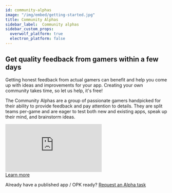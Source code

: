 ```yaml
---
id: community-alphas
image: "/img/embed/getting-started.jpg"
title: Community Alphas
sidebar_label:  Community alphas
sidebar_custom_props:
  overwolf_platform: true
  electron_platform: false
---
```

  
  ## Get quality feedback from gamers within a few days

Getting honest feedback from actual gamers can benefit and help you come up with ideas and improvements for your app. Creating your own community takes time, so let us help, it's free!

The Community Alphas are a group of passionate gamers handpicked for their ability to provide feedback and pay attention to details. They are split teams per-game and are eager to test both new and existing apps, speak up their mind, and brainstorm ideas.
<div className="video-container">
  <iframe className="video-frame" src="https://www.youtube.com/embed/NYutk56WV1A" frameBorder="0" allow="accelerometer; autoplay; encrypted-media; gyroscope; picture-in-picture" allowFullScreen></iframe>
  <div className="start-build-container-btn">
    <a href="https://alphas-devs.overwolf.com" className="btn-pink">Learn more</a>
  </div>
  <div className="center-text">
  <p>Already have a published app / OPK ready? <a href="https://alphas-devs.overwolf.com/#contact-us" title="Request an Alpha task" target="_blank">Request an Alpha task</a></p>   
  </div>
</div>